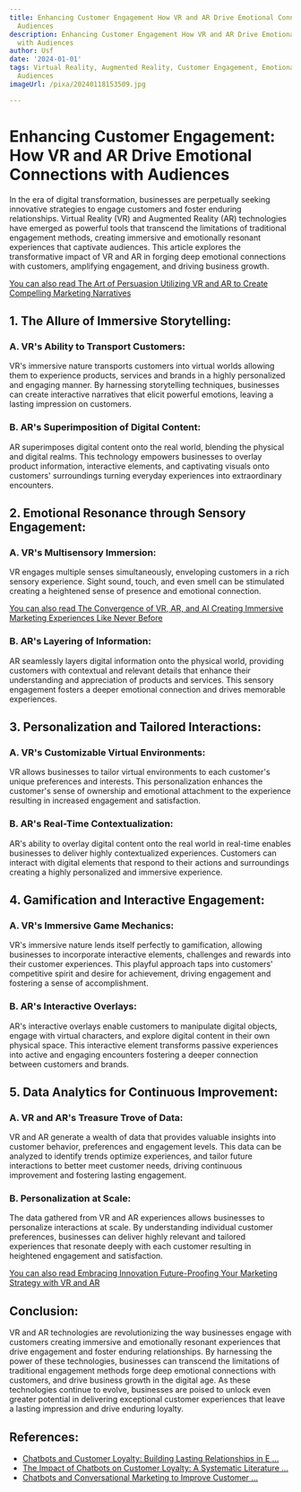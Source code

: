 ```yaml
---
title: Enhancing Customer Engagement How VR and AR Drive Emotional Connections with
  Audiences
description: Enhancing Customer Engagement How VR and AR Drive Emotional Connections
  with Audiences
author: Usf
date: '2024-01-01'
tags: Virtual Reality, Augmented Reality, Customer Engagement, Emotional Connections,
  Audiences
imageUrl: /pixa/20240118153509.jpg

---
```

# **Enhancing Customer Engagement: How  VR and AR Drive Emotional Connections with Audiences**

In  the era of  digital transformation, businesses are perpetually seeking innovative strategies to engage customers and foster enduring relationships. Virtual Reality (VR) and Augmented Reality  (AR) technologies have emerged as powerful tools that transcend the limitations of traditional engagement methods,  creating immersive and emotionally resonant experiences that  captivate audiences. This article explores  the transformative impact of VR and AR in forging deep emotional connections with customers, amplifying engagement, and  driving business  growth.


[You can also  read The Art of Persuasion  Utilizing VR and AR to Create Compelling Marketing Narratives](The%20Art%20of%20Persuasion%20Utilizing%20VR%20and%20AR%20to%20Create%20Compelling%20Marketing%20Narratives)


## **1. The Allure of Immersive Storytelling:**

### **A.  VR's Ability to  Transport Customers:**
VR's immersive nature transports customers into virtual  worlds  allowing them to experience products, services and brands  in a highly personalized and engaging manner. By harnessing storytelling techniques, businesses can create interactive narratives that elicit powerful emotions, leaving a lasting impression on customers.


### **B. AR's  Superimposition of Digital Content:**
AR superimposes digital content onto the real world, blending  the physical and digital realms.  This technology empowers businesses to overlay product  information, interactive elements, and captivating visuals onto customers' surroundings turning everyday experiences into extraordinary encounters.


## **2. Emotional  Resonance through Sensory Engagement:**

### **A. VR's Multisensory Immersion:**
VR engages multiple senses simultaneously, enveloping customers in a rich sensory experience. Sight  sound, touch, and even smell can be stimulated creating a heightened sense of presence and emotional  connection.


[You can also  read The Convergence of VR,  AR, and AI  Creating Immersive Marketing Experiences Like Never Before](The%20Convergence%20of%20VR%2C%20AR%2C%20and%20AI%20Creating%20Immersive%20Marketing%20Experiences%20Like%20Never%20Before)


### **B.  AR's Layering of Information:**
AR seamlessly layers digital information onto the physical world, providing customers with  contextual and relevant details that enhance their understanding  and appreciation of  products and services. This sensory engagement fosters a deeper emotional connection and drives memorable experiences.


## **3. Personalization and Tailored Interactions:**

### **A. VR's Customizable Virtual Environments:**
VR  allows businesses  to tailor virtual environments to each customer's unique preferences and interests. This personalization  enhances the customer's sense of  ownership and emotional attachment to the experience resulting in  increased engagement and satisfaction.


### **B. AR's Real-Time Contextualization:**
AR's ability to overlay digital content onto the real world in real-time  enables businesses to deliver highly contextualized experiences.  Customers can interact with digital elements that respond to their  actions and surroundings  creating a highly personalized and immersive experience.


## **4. Gamification and Interactive Engagement:**

### **A. VR's Immersive Game Mechanics:**
VR's immersive nature  lends itself perfectly to gamification, allowing businesses to incorporate interactive elements, challenges and rewards into their customer  experiences.  This playful approach taps  into customers'  competitive spirit and desire for achievement, driving engagement and fostering a sense of accomplishment.


### **B. AR's Interactive Overlays:**
AR's interactive overlays enable customers to manipulate digital objects,  engage with virtual characters, and explore digital content in their  own  physical space. This interactive element transforms passive experiences into active and engaging encounters fostering a  deeper connection between customers and brands.


## **5. Data Analytics for Continuous Improvement:**

### **A. VR and AR's Treasure Trove of Data:**
VR and AR generate a  wealth of data that provides valuable insights into  customer  behavior, preferences and  engagement  levels. This data can be analyzed to identify trends optimize experiences, and tailor future interactions  to better meet customer needs, driving continuous  improvement and fostering lasting engagement.


### **B. Personalization at Scale:**
The data gathered from  VR and AR experiences allows businesses to personalize interactions at scale. By understanding individual customer preferences, businesses can  deliver highly relevant and tailored experiences that resonate deeply with each customer resulting in heightened engagement and satisfaction.


[You can also read Embracing Innovation Future-Proofing  Your Marketing Strategy with VR and AR](Embracing%20Innovation%20Future-Proofing%20Your%20Marketing%20Strategy%20with%20VR%20and%20AR)


## **Conclusion:**

VR and AR technologies are revolutionizing the way  businesses  engage with customers creating immersive and emotionally resonant experiences that  drive engagement and foster enduring relationships. By harnessing the power of these technologies, businesses can transcend  the limitations of  traditional engagement methods forge deep  emotional connections with customers,  and drive business growth in the digital age. As these technologies continue to evolve, businesses are poised to unlock even greater potential in delivering exceptional customer experiences that leave  a lasting impression and drive enduring loyalty.

## References:
- [Chatbots and Customer Loyalty: Building Lasting Relationships in E ...](https://www.linkedin.com/pulse/chatbots-customer-loyalty-building-lasting-relationships-notdc?trk=public_post_main-feed-card_feed-article-content)
- [The Impact of Chatbots on Customer Loyalty: A Systematic Literature ...](https://www.mdpi.com/0718-1876/17/1/11)
- [Chatbots and Conversational Marketing to Improve Customer ...](https://www.linkedin.com/pulse/chatbots-conversational-marketing-improve-customer)
